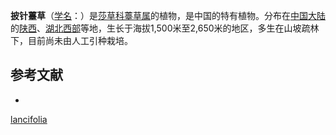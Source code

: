 {{Speciesbox
| name = 披针薹草
| status = 
| status_system = 
| image =
| genus = Carex
| species = lancifolia
| authority = C. B. Clarke
}}

'''披针薹草'''（[[学名|学名]]：{{lang|la|''Carex lancifolia''}}）是[[莎草科|莎草科]][[薹草属|薹草属]]的植物，是中国的特有植物。分布在[[中国大陆|中国大陆]]的[[陕西|陕西]]、[[湖北西部|湖北西部]]等地，生长于海拔1,500米至2,650米的地区，多生在山坡疏林下，目前尚未由人工引种栽培。

== 参考文献 ==
<div class="references-small">
* {{cite web| url =http://www.bioinfo.cn/db05/KmzwSpecies.php?action=view&id=6714| title =披针薹草| work =《中国高等植物数据库全库》| publisher =中国科学院微生物研究所| author =昆明植物研究所| accessdate =2009-02-24| deadurl =yes| archiveurl =https://web.archive.org/web/20160305072400/http://www.bioinfo.cn/db05/KmzwSpecies.php?action=view&id=6714| archivedate =2016-03-05}}
</div>
{{Taxonbar|from=Q11076738}}

{{DEFAULTSORT:Carex lancifolia}}
[[Category:薹草属|lancifolia]]


{{Carex-stub}}